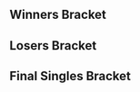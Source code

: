 {{DISPLAYTITLE:Frozen Phoenix: ''Melee'' Singles Bracket}}{{SetGame|melee}}
{{Tabs static
|name1=Overview
|link1=Frozen Phoenix/2016/Melee
|name2=Singles Bracket
|link2=Frozen Phoenix/2016/Melee/Singles Bracket
|name3=Doubles Bracket
|link3=Frozen Phoenix/2016/Melee/Doubles Bracket
|This=2
}}
==Winners Bracket==
{{32DEWBracketA
|tourneylink=Frozen Phoenix/2016/Melee
|tourneyname=Frozen Phoenix 2016
|r1m1p1=Ryan Ford |r1m1p1flag=ca |r1m1p1score=2 |r1m1win=1
|r1m1p2=Cylinder |r1m1p2flag= |r1m1p2score=0
|r1m2p1=Heartbreaker |r1m2p1flag=ca |r1m2p1score=0 |r1m2win=2
|r1m2p2=Chester01 |r1m2p2flag=ca |r1m2p2score=2
|r1m3p1=Kyle |r1m3p1flag=ca |r1m3p1score=2 |r1m3win=1
|r1m3p2=LXIX |r1m3p2flag=ca |r1m3p2score=0
|r1m4p1=Junebug |r1m4p1flag=us |r1m4p1score=2 |r1m4win=1
|r1m4p2=Clock$ |r1m4p2flag= |r1m4p2score=0
|r1m5p1=Trulliam |r1m5p1flag=ca |r1m5p1score=2 |r1m5win=1
|r1m5p2=Neologism |r1m5p2flag= |r1m5p2score=0
|r1m6p1=Xtal |r1m6p1flag= |r1m6p1score=2 |r1m6win=1
|r1m6p2=MorKs |r1m6p2flag=ca |r1m6p2score=0
|r1m7p1=Coffeeblack |r1m7p1flag=ca |r1m7p1score=2 |r1m7win=1
|r1m7p2=KrispySmooth |r1m7p2flag= |r1m7p2score=0
|r1m8p1=Duskulls |r1m8p1flag= |r1m8p1score=2 |r1m8win=1
|r1m8p2=Mask |r1m8p2flag= |r1m8p2score=0

|r1m9p1=Kage |r1m9p1flag=ca |r1m9p1score=2 |r1m9win=1
|r1m9p2=Snivy102 |r1m9p2flag= |r1m9p2score=0
|r1m10p1=Eidolon |r1m10p1flag= |r1m10p1score=0 |r1m10win=2
|r1m10p2=InfernoJesus |r1m10p2flag=ca |r1m10p2score=2
|r1m11p1=Lain |r1m11p1flag=us |r1m11p1score=2 |r1m11win=1
|r1m11p2=Lone |r1m11p2flag= |r1m11p2score=0
|r1m12p1=Hello |r1m12p1flag=ca |r1m12p1score=2 |r1m12win=1
|r1m12p2=Kason |r1m12p2flag=ca |r1m12p2score=0
|r1m13p1=Weon-X |r1m13p1flag=cl |r1m13p1score=2 |r1m13win=1
|r1m13p2=Greener |r1m13p2flag= |r1m13p2score=0
|r1m14p1=Garbage Prince |r1m14p1flag= |r1m14p1score=2 |r1m14win=1
|r1m14p2=wakka |r1m14p2flag= |r1m14p2score=0
|r1m15p1=Nightmare |r1m15p1flag=ca |r1m15p1score=2 |r1m15win=1
|r1m15p2=Slush |r1m15p2flag= |r1m15p2score=0
|r1m16p1=Plum |r1m16p1flag=ca |r1m16p1score=2 |r1m16win=1
|r1m16p2=Looke |r1m16p2flag= |r1m16p2score=0

|r2m1p1=Ryan Ford |r2m1p1flag=ca |r2m1p1score=2 |r2m1win=1
|r2m1p2=Chester01 |r2m1p2flag=ca |r2m1p2score=0
|r2m1p1char1=falco |r2m1p2char1=sheik |r2m1p1stock1=4 |r2m1p2stock1=0 |r2m1win1=1 |r2m1stage1=Fountain of Dreams
|r2m1p1char2=falco |r2m1p2char2=marth |r2m1p1stock2=1 |r2m1p2stock2=0 |r2m1win2=1 |r2m1stage2=Fountain of Dreams
|r2m1date=
|r2m1details={{BracketMatchDetails|reddit=|comment=|vod=https://youtu.be/SIICkK_fs6s}}

|r2m2p1=Kyle |r2m2p1flag=ca |r2m2p1score=0 |r2m2win=2
|r2m2p2=Junebug |r2m2p2flag=us |r2m2p2score=2
|r2m3p1=Trulliam |r2m3p1flag=ca |r2m3p1score=2 |r2m3win=1
|r2m3p2=Xtal |r2m3p2flag= |r2m3p2score=0
|r2m4p1=Coffeeblack |r2m4p1flag=ca |r2m4p1score=2 |r2m4win=1
|r2m4p2=Duskulls |r2m4p2flag= |r2m4p2score=1
|r2m5p1=Kage |r2m5p1flag=ca |r2m5p1score=2 |r2m5win=1
|r2m5p2=InfernoJesus |r2m5p2flag=ca |r2m5p2score=0
|r2m6p1=Lain |r2m6p1flag=us |r2m6p1score=2 |r2m6win=1
|r2m6p2=Hello |r2m6p2flag=ca |r2m6p2score=1
|r2m7p1=Weon-X |r2m7p1flag=cl |r2m7p1score=2 |r2m7win=1
|r2m7p2=Garbage Prince |r2m7p2flag= |r2m7p2score=0
|r2m8p1=Nightmare |r2m8p1flag=ca |r2m8p1score=2 |r2m8win=1
|r2m8p2=Plum |r2m8p2flag=ca |r2m8p2score=1

|r3m1p1=Ryan Ford |r3m1p1flag=ca |r3m1p1score=2 |r3m1win=1
|r3m1p2=Junebug |r3m1p2flag=us |r3m1p2score=1
|r3m1p1char1=fox |r3m1p2char1=sheik |r3m1p1stock1=4 |r3m1p2stock1=0 |r3m1win1=1 |r3m1stage1=Battlefield
|r3m1p1char2=fox |r3m1p2char2=sheik |r3m1p1stock2=0 |r3m1p2stock2=1 |r3m1win2=2 |r3m1stage2=Battlefield
|r3m1p1char3=fox |r3m1p2char3=sheik |r3m1p1stock3=3 |r3m1p2stock3=0 |r3m1win3=1 |r3m1stage3=Fountain of Dreams
|r3m1date=
|r3m1details={{BracketMatchDetails|reddit=|comment=|vod=https://youtu.be/QTKGqjPiVB8}}

|r3m2p1=Trulliam |r3m2p1flag=ca |r3m2p1score=2 |r3m2win=1
|r3m2p2=Coffeeblack |r3m2p2flag=ca |r3m2p2score=0
|r3m2p1char1=falco |r3m2p2char1=cf |r3m2p1stock1=2 |r3m2p2stock1=0 |r3m2win1=1 |r3m2stage1=Yoshi's Story
|r3m2p1char2=falco |r3m2p2char2=cf |r3m2p1stock2=1 |r3m2p2stock2=0 |r3m2win2=1 |r3m2stage2=Battlefield
|r3m2date=
|r3m2details={{BracketMatchDetails|reddit=|comment=|vod=https://youtu.be/dw2-YZBPBbs}}

|r3m3p1=Kage |r3m3p1flag=ca |r3m3p1score=2 |r3m3win=1
|r3m3p2=Lain |r3m3p2flag=us |r3m3p2score=0
|r3m3p1char1=ganon |r3m3p2char1=marth |r3m3p1stock1=3 |r3m3p2stock1=0 |r3m3win1=1 |r3m3stage1=Battlefield
|r3m3p1char2=ganon |r3m3p2char2=marth |r3m3p1stock2=2 |r3m3p2stock2=0 |r3m3win2=1 |r3m3stage2=Pokémon Stadium
|r3m3date=
|r3m3details={{BracketMatchDetails|reddit=|comment=|vod=https://youtu.be/wt4FI0d5mV4}}

|r3m4p1=Weon-X |r3m4p1flag=cl |r3m4p1score=1 |r3m4win=2
|r3m4p2=Nightmare |r3m4p2flag=ca |r3m4p2score=2
|r3m4p1char1=fox |r3m4p2char1=marth |r3m4p1stock1=0 |r3m4p2stock1=1 |r3m4win1=2 |r3m4stage1=Yoshi's Story
|r3m4p1char2=fox |r3m4p2char2=marth |r3m4p1stock2=2 |r3m4p2stock2=0 |r3m4win2=1 |r3m4stage2=Pokémon Stadium
|r3m4p1char3=fox |r3m4p2char3=marth |r3m4p1stock3=0 |r3m4p2stock3=2 |r3m4win3=2 |r3m4stage3=Battlefield
|r3m4date=
|r3m4details={{BracketMatchDetails|reddit=|comment=|vod=https://youtu.be/W99PxBu3S6c}}

|r4m1p1=Ryan Ford |r4m1p1flag=ca |r4m1p1score=3 |r4m1win=1
|r4m1p2=Trulliam |r4m1p2flag=ca |r4m1p2score=2
|r4m1p1char1=fox |r4m1p2char1=falco |r4m1p1stock1=0 |r4m1p2stock1=2 |r4m1win1=2 |r4m1stage1=Battlefield
|r4m1p1char2=fox |r4m1p2char2=falco |r4m1p1stock2=1 |r4m1p2stock2=0 |r4m1win2=1 |r4m1stage2=Fountain of Dreams
|r4m1p1char3=fox |r4m1p2char3=falco |r4m1p1stock3=1 |r4m1p2stock3=0 |r4m1win3=1 |r4m1stage3=Final Destination
|r4m1p1char4=fox |r4m1p2char4=falco |r4m1p1stock4=0 |r4m1p2stock4=1 |r4m1win4=2 |r4m1stage4=Final Destination
|r4m1p1char5=fox |r4m1p2char5=falco |r4m1p1stock5=1 |r4m1p2stock5=0 |r4m1win5=1 |r4m1stage5=Dream Land
|r4m1date=
|r4m1details={{BracketMatchDetails|reddit=|comment=|vod=https://youtu.be/h23l0X1TRIM}}

|r4m2p1=Kage |r4m2p1flag=ca |r4m2p1score=3 |r4m2win=1
|r4m2p2=Nightmare |r4m2p2flag=ca |r4m2p2score=0
|r4m2p1char1=ganon |r4m2p2char1=marth |r4m2p1stock1=2 |r4m2p2stock1=0 |r4m2win1=1 |r4m2stage1=Battlefield
|r4m2p1char2=ganon |r4m2p2char2=marth |r4m2p1stock2=3 |r4m2p2stock2=0 |r4m2win2=1 |r4m2stage2=Yoshi's Story
|r4m2p1char3=ganon |r4m2p2char3=fox |r4m2p1stock3=1 |r4m2p2stock3=0 |r4m2win3=1 |r4m2stage3=Pokémon Stadium
|r4m2date=
|r4m2details={{BracketMatchDetails|reddit=|comment=|vod=https://youtu.be/hCgo5bRnV0Q}}
}}
==Losers Bracket==
{{32DELBracketSmwA
|tourneylink=Frozen Phoenix/2016/Melee
|tourneyname=Frozen Phoenix 2016
|l1placement=25-32
|l2placement=17-24
|l3placement=13-16
|l4placement=9-12
|l5placement=7-8
|l6placement=5-6

|l1m1p1=Cylinder |l1m1p1flag= |l1m1p1score=0 |l1m1win=2
|l1m1p2=Heartbreaker |l1m1p2flag=ca |l1m1p2score=2
|l1m2p1=LXIX |l1m2p1flag=ca |l1m2p1score=0 |l1m2win=2
|l1m2p2=Clock$ |l1m2p2flag= |l1m2p2score=2
|l1m3p1=Neologism |l1m3p1flag= |l1m3p1score=2 |l1m3win=1
|l1m3p2=MorKs |l1m3p2flag=ca |l1m3p2score=1
|l1m4p1=KrispySmooth |l1m4p1flag= |l1m4p1score=0 |l1m4win=2
|l1m4p2=Mask |l1m4p2flag= |l1m4p2score=2
|l1m5p1=Snivy102 |l1m5p1flag= |l1m5p1score=2 |l1m5win=1
|l1m5p2=Eidolon |l1m5p2flag= |l1m5p2score=1
|l1m6p1=Lone |l1m6p1flag= |l1m6p1score=0 |l1m6win=1
|l1m6p2=Kason |l1m6p2flag=ca |l1m6p2score=-2
|l1m7p1=Greener |l1m7p1flag= |l1m7p1score=2 |l1m7win=1
|l1m7p2=wakka |l1m7p2flag= |l1m7p2score=0
|l1m8p1=Slush |l1m8p1flag= |l1m8p1score=0 |l1m8win=2
|l1m8p2=Looke |l1m8p2flag= |l1m8p2score=2

|l2m1p1=Plum |l2m1p1flag=ca |l2m1p1score=2 |l2m1win=1
|l2m1p2=Heartbreaker |l2m1p2flag=ca |l2m1p2score=0
|l2m2p1=Garbage Prince |l2m2p1flag= |l2m2p1score=0 |l2m2win=2
|l2m2p2=Clock$ |l2m2p2flag= |l2m2p2score=2
|l2m3p1=Hello |l2m3p1flag=ca |l2m3p1score=2 |l2m3win=1
|l2m3p2=Neologism |l2m3p2flag= |l2m3p2score=0
|l2m4p1=InfernoJesus |l2m4p1flag=ca |l2m4p1score=0 |l2m4win=2
|l2m4p2=Mask |l2m4p2flag= |l2m4p2score=2
|l2m5p1=Duskulls |l2m5p1flag= |l2m5p1score=2 |l2m5win=1
|l2m5p2=Snivy102 |l2m5p2flag= |l2m5p2score=0
|l2m6p1=Xtal |l2m6p1flag= |l2m6p1score=1 |l2m6win=2
|l2m6p2=Lone |l2m6p2flag= |l2m6p2score=2
|l2m7p1=Kyle |l2m7p1flag=ca |l2m7p1score=2 |l2m7win=1
|l2m7p2=Greener |l2m7p2flag= |l2m7p2score=0
|l2m8p1=Chester01 |l2m8p1flag=ca |l2m8p1score=2 |l2m8win=1
|l2m8p2=Looke |l2m8p2flag= |l2m8p2score=0

|l3m1p1=Plum |l3m1p1flag=ca |l3m1p1score=2 |l3m1win=1
|l3m1p2=Clock$ |l3m1p2flag= |l3m1p2score=0
|l3m2p1=Hello |l3m2p1flag=ca |l3m2p1score=0 |l3m2win=2
|l3m2p2=Mask |l3m2p2flag= |l3m2p2score=2
|l3m3p1=Duskulls |l3m3p1flag= |l3m3p1score=2 |l3m3win=1
|l3m3p2=Lone |l3m3p2flag= |l3m3p2score=0
|l3m4p1=Kyle |l3m4p1flag=ca |l3m4p1score=0 |l3m4win=2
|l3m4p2=Chester01 |l3m4p2flag=ca |l3m4p2score=2

|l4m1p1=Coffeeblack |l4m1p1flag=ca |l4m1p1score=2 |l4m1win=1
|l4m1p2=Plum |l4m1p2flag=ca |l4m1p2score=0

|l4m2p1=Junebug |l4m2p1flag=us |l4m2p1score=2 |l4m2win=1
|l4m2p2=Mask |l4m2p2flag= |l4m2p2score=0
|l4m2p1char1=sheik |l4m2p2char1=cf |l4m2p1stock1=3 |l4m2p2stock1=0 |l4m2win1=1 |l4m2stage1=Battlefield
|l4m2p1char2=sheik |l4m2p2char2=cf |l4m2p1stock2=2 |l4m2p2stock2=0 |l4m2win2=1 |l4m2stage2=Dream Land
|l4m2date=
|l4m2details={{BracketMatchDetails|reddit=|comment=|vod=https://youtu.be/gAhK7Cn6cY0}}

|l4m3p1=Weon-X |l4m3p1flag=cl |l4m3p1score=2 |l4m3win=1
|l4m3p2=Duskulls |l4m3p2flag= |l4m3p2score=0
|l4m3p1char1=fox |l4m3p2char1=fox |l4m3p1stock1=3 |l4m3p2stock1=0 |l4m3win1=1 |l4m3stage1=Battlefield
|l4m3p1char2=fox |l4m3p2char2=fox |l4m3p1stock2=1 |l4m3p2stock2=0 |l4m3win2=1 |l4m3stage2=Battlefield
|l4m3date=
|l4m3details={{BracketMatchDetails|reddit=|comment=|vod=https://youtu.be/KoYIC20LkGo}}

|l4m4p1=Lain |l4m4p1flag=us |l4m4p1score=0 |l4m4win=2
|l4m4p2=Chester01 |l4m4p2flag=ca |l4m4p2score=2

|l5m1p1=Coffeeblack |l5m1p1flag=ca |l5m1p1score=1 |l5m1win=2
|l5m1p2=Junebug |l5m1p2flag=us |l5m1p2score=2
|l5m1p1char1=cf |l5m1p2char1=sheik |l5m1p1stock1=2 |l5m1p2stock1=0 |l5m1win1=1 |l5m1stage1=Battlefield
|l5m1p1char2=cf |l5m1p2char2=sheik |l5m1p1stock2=0 |l5m1p2stock2=1 |l5m1win2=2 |l5m1stage2=Battlefield
|l5m1p1char3=cf |l5m1p2char3=sheik |l5m1p1stock3=0 |l5m1p2stock3=1 |l5m1win3=2 |l5m1stage3=Pokémon Stadium
|l5m1date=
|l5m1details={{BracketMatchDetails|reddit=|comment=|vod=https://youtu.be/oqyGv3nQLUY}}

|l5m2p1=Weon-X |l5m2p1flag=cl |l5m2p1score=2 |l5m2win=1
|l5m2p2=Chester01 |l5m2p2flag=ca |l5m2p2score=0

|l6m1p1=Nightmare |l6m1p1flag=ca |l6m1p1score=1 |l6m1win=2
|l6m1p2=Junebug |l6m1p2flag=us |l6m1p2score=3
|l6m1p1char1=marth |l6m1p2char1=sheik |l6m1p1stock1=2 |l6m1p2stock1=0 |l6m1win1=1 |l6m1stage1=Battlefield
|l6m1p1char2=marth |l6m1p2char2=sheik |l6m1p1stock2=0 |l6m1p2stock2=3 |l6m1win2=2 |l6m1stage2=Battlefield
|l6m1p1char3=marth |l6m1p2char3=sheik |l6m1p1stock3=0 |l6m1p2stock3=3 |l6m1win3=2 |l6m1stage3=Yoshi's Story
|l6m1p1char4=marth |l6m1p2char4=sheik |l6m1p1stock4=0 |l6m1p2stock4=2 |l6m1win4=2 |l6m1stage4=Final Destination
|l6m1date=
|l6m1details={{BracketMatchDetails|reddit=|comment=|vod=https://youtu.be/aFMQ-fmtU90}}

|l6m2p1=Trulliam |l6m2p1flag=ca |l6m2p1score=1 |l6m2win=2
|l6m2p2=Weon-X |l6m2p2flag=cl |l6m2p2score=3
|l6m2p1char1=falco |l6m2p2char1=fox |l6m2p1stock1=0 |l6m2p2stock1=1 |l6m2win1=2 |l6m2stage1=Fountain of Dreams
|l6m2p1char2=falco |l6m2p2char2=fox |l6m2p1stock2=0 |l6m2p2stock2=1 |l6m2win2=2 |l6m2stage2=Final Destination
|l6m2p1char3=falco |l6m2p2char3=fox |l6m2p1stock3=2 |l6m2p2stock3=0 |l6m2win3=1 |l6m2stage3=Battlefield
|l6m2p1char4=falco |l6m2p2char4=fox |l6m2p1stock4=0 |l6m2p2stock4=1 |l6m2win4=2 |l6m2stage4=Dream Land
|l6m2date=
|l6m2details={{BracketMatchDetails|reddit=|comment=|vod=https://youtu.be/n1mtJrLzClQ}}
}}
<onlyinclude>
==Final Singles Bracket==
{{DEFinalSmwBracket
|tourneylink=Frozen Phoenix/2016/Melee
|tourneyname=Frozen Phoenix 2016
|l1placement=4
|r2placement=3
|r3loserplacement=2
|r3winnerplacement=1
|export_score=true
|column-width=180
|column-width-finals=240

<!-- FROM WINNERS -->
|r1m1p1=Ryan Ford |r1m1p1flag=ca |r1m1p1score=3
|r1m1p2=Kage |r1m1p2flag=ca |r1m1p2score=0
|r1m1win=1
|r1m1p1char1=fox |r1m1p2char1=ganon |r1m1p1stock1=3 |r1m1p2stock1=0 |r1m1win1=1 |r1m1stage1=Battlefield
|r1m1p1char2=fox |r1m1p2char2=ganon |r1m1p1stock2=2 |r1m1p2stock2=0 |r1m1win2=1 |r1m1stage2=Yoshi's Story
|r1m1p1char3=fox |r1m1p2char3=ganon |r1m1p1stock3=2 |r1m1p2stock3=0 |r1m1win3=1 |r1m1stage3=Yoshi's Story
|r1m1date=
|r1m1details={{BracketMatchDetails|reddit=|comment=|vod=https://youtu.be/qDVwv3gmncU}}

<!-- FROM LOSERS -->
|l1m1p1=Junebug |l1m1p1flag=us |l1m1p1score=0
|l1m1p2=Weon-X |l1m1p2flag=cl |l1m1p2score=3
|l1m1win=2
|l1m1p1char1=sheik |l1m1p2char1=fox |l1m1p1stock1=0 |l1m1p2stock1=3 |l1m1win1=2 |l1m1stage1=Dream Land
|l1m1p1char2=sheik |l1m1p2char2=fox |l1m1p1stock2=0 |l1m1p2stock2=2 |l1m1win2=2 |l1m1stage2=Fountain of Dreams
|l1m1p1char3=sheik |l1m1p2char3=fox |l1m1p1stock3=0 |l1m1p2stock3=1 |l1m1win3=2 |l1m1stage3=Battlefield
|l1m1date=
|l1m1details={{BracketMatchDetails|reddit=|comment=|vod=https://youtu.be/TTZBGyOM6m8}}

<!-- LOSERS FINALS -->
|r2m1p1=Kage |r2m1p1flag=ca |r2m1p1score=2
|r2m1p2=Weon-X |r2m1p2flag=cl |r2m1p2score=3
|r2m1win=2
|r2m1p1char1=ganon |r2m1p2char1=fox |r2m1p1stock1=1 |r2m1p2stock1=0 |r2m1win1=1 |r2m1stage1=Dream Land
|r2m1p1char2=ganon |r2m1p2char2=fox |r2m1p1stock2=0 |r2m1p2stock2=1 |r2m1win2=2 |r2m1stage2=Pokémon Stadium
|r2m1p1char3=ganon |r2m1p2char3=fox |r2m1p1stock3=0 |r2m1p2stock3=1 |r2m1win3=2 |r2m1stage3=Yoshi's Story
|r2m1p1char4=ganon |r2m1p2char4=fox |r2m1p1stock4=2 |r2m1p2stock4=0 |r2m1win4=1 |r2m1stage4=Yoshi's Story
|r2m1p1char5=ganon |r2m1p2char5=fox |r2m1p1stock5=0 |r2m1p2stock5=1 |r2m1win5=2 |r2m1stage5=Final Destination
|r2m1date=
|r2m1details={{BracketMatchDetails|reddit=|comment=|vod=https://youtu.be/b7il2GtrCzI}}

<!-- GRAND FINALS -->
|r3m1p1=Ryan Ford |r3m1p1flag=ca |r3m1p1score=2 |r3m2p1score=3
|r3m1p2=Weon-X |r3m1p2flag=cl |r3m1p2score=3 |r3m2p2score=0
|r3m1win=1
|r3m1p1char1=fox |r3m1p2char1=fox |r3m1p1stock1=0 |r3m1p2stock1=1 |r3m1win1=2 |r3m1stage1=Battlefield
|r3m1p1char2=fox |r3m1p2char2=fox |r3m1p1stock2=0 |r3m1p2stock2=1 |r3m1win2=2 |r3m1stage2=Battlefield
|r3m1p1char3=fox |r3m1p2char3=fox |r3m1p1stock3=1 |r3m1p2stock3=0 |r3m1win3=1 |r3m1stage3=Battlefield
|r3m1p1char4=fox |r3m1p2char4=fox |r3m1p1stock4=3 |r3m1p2stock4=0 |r3m1win4=1 |r3m1stage4=Dream Land
|r3m1p1char5=fox |r3m1p2char5=fox |r3m1p1stock5=0 |r3m1p2stock5=1 |r3m1win5=2 |r3m1stage5=Pokémon Stadium

|r3m2p1char1=fox |r3m2p2char1=fox |r3m2p1stock1=2 |r3m2p2stock1=0 |r3m2win1=1 |r3m2stage1=Battlefield
|r3m2p1char2=fox |r3m2p2char2=fox |r3m2p1stock2=1 |r3m2p2stock2=0 |r3m2win2=1 |r3m2stage2=Pokémon Stadium
|r3m2p1char3=fox |r3m2p2char3=fox |r3m2p1stock3=2 |r3m2p2stock3=0 |r3m2win3=1 |r3m2stage3=Final Destination
|r3m1date=
|r3m1details={{BracketMatchDetails|reddit=|comment=|vod=https://youtu.be/E4coQEaNs0Y}}
}}</onlyinclude>
